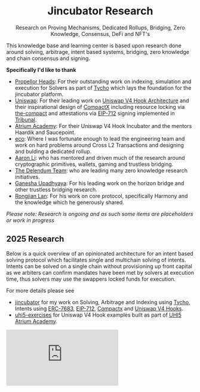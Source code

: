 <div align="center">
  <h1 align="center">Jincubator Research</h1>
  <p align="center">
    Research on Proving Mechanisms, Dedicated Rollups, Bridging, Zero Knowledge,
    Consensus, DeFi and NFT's
  </p>
</div>

This knowledge base and learning center is based upon research done around solving, arbitrage, intent based systems, bridging, zero knowledge and chain consensus and signing.

**Specifically I'd like to thank**

- [Propellor Heads](https://www.propellerheads.xyz/): For their outstanding work on indexing, simulation and execution for Solvers as part of [Tycho](https://docs.propellerheads.xyz/tycho/overview) which lays the foundation for the jincubator platform.
- [Uniswap](https://docs.uniswap.org/contracts/v4/overview): For their leading work on [Uniswap V4 Hook Architecture](https://docs.uniswap.org/contracts/v4/concepts/hooks) and their inspirational design of [CompactX](https://github.com/uniswap/compactx) including resource locking via [the-compact](https://github.com/uniswap/the-compact) and attestations via [EIP-712](https://eips.ethereum.org/EIPS/eip-712) signing implemented in [Tribunal](https://github.com/uniswap/tribunal).
- [Atrium Academy](https://atrium.academy/uniswap): For their Uniswap V4 Hook Incubator and the mentors Haardik and Saucepoint.
- [eco](https://eco.com): Where I was fortunate enough to lead the engineering team and work on hard problems around Cross L2 Transactions and designing and bulding a dedicated rollup.
- [Aaron Li](https://www.linkedin.com/in/aaronqli/): who has mentored and driven much of the research around cryptographic primitives, wallets, gaming and trustless bridging.
- [The Delendum Team](https://delendum.xyz/team): who are leading many zero knowledge research initiatives.
- [Ganesha Upadhyaya](https://www.linkedin.com/in/gupadhyaya/): For his leading work on the horizon bridge and other trustless bridging research.
- [Rongjian Lan](https://www.linkedin.com/in/rongjianlan/): For his work on core protocol, specifically Harmony and the knowledge which he generously shared.

_Please note: Research is ongoing and as such some items are placeholders or work in progress_

## 2025 Research

Below is a quick overview of an opinionated architecture for an intent based solving protocol which facilitates single and multichain solving of intents. Intents can be solved on a single chain without provisioning up front capital as we arbiters can confirm mandates have been met by solvers at execution time, thus solvers may use the swappers locked funds for execution.

For more details please see

- [jincubator](https://github.com/jincubator) for my work on Solving, Arbitrage and Indexing using [Tycho](https://docs.propellerheads.xyz/tycho/overview), Intents using [ERC-7683](https://www.erc7683.org/spec), [EIP-712](https://eips.ethereum.org/EIPS/eip-712), [Compactx](https://github.com/uniswap/compactx) and [Uniswap V4 Hooks](https://docs.uniswap.org/contracts/v4/overview).
- [uhi5-exercises](https://github.com/johnwhitton/uhi5-exercises) for Uniswap V4 Hook examples built as part of [UHI5 Atrium Academy](https://atrium.academy/uniswap).

<iframe
  src="https://www.loom.com/embed/b4635dbab0bb473f84f5bc55e514e845"
  frameborder="0"
  allowfullscreen
  allow="autoplay; encrypted-media"
  style={{
    width: "100%",
    height: "500px",
    borderRadius: "12px",
  }}
/>
